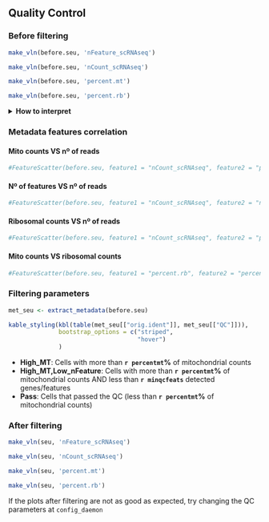 ## Quality Control

<!-- Sergio Alías, 20230616 -->
<!-- Last modified 20230704 -->

### Before filtering

<div class="superbigimage">
```r
make_vln(before.seu, 'nFeature_scRNAseq')
```
</div>
<div class="superbigimage">
```r
make_vln(before.seu, 'nCount_scRNAseq')
```
</div>
<div class="superbigimage">
```r
make_vln(before.seu, 'percent.mt')
```
</div>
<div class="superbigimage">
```r
make_vln(before.seu, 'percent.rb')
```
</div>

<details>
<summary>**How to interpret**</summary>
<br>

- **nFeature_scRNAseq**: number of expressed (detected) genes/features per cell
- **nCount_scRNAseq**: number of reads per cell
- **percent.mt**: percentage of mitochondrial counts per cell
- **percent.rb**: percentage of ribosomal counts per cell

Some notes on when we should filter cells:

- **Features**: Features are genes, we count the number of unique genes detected in each cell. Low-quality cells or empty droplets will often have very few genes.<sup>1</sup>
- **Counts**: Counts are the total number of molecules detected within a cell. This should correlate strongly with the number of features. Cell doublets or multiplets may exhibit an aberrantly high gene count.<sup>1</sup>
- **Mitochondrial counts**: The percentage of reads that map to the mitochondrial genome. Low-quality / dying cells often exhibit extensive mitochondrial contamination.<sup>1</sup>


*References:*

1. Ilicic, Tomislav, Jong Kyoung Kim, Aleksandra A Kolodziejczyk, Frederik Otzen Bagger, Davis James McCarthy, John C Marioni, and Sarah A Teichmann. 2016. “Classification of Low Quality Cells from Single-Cell Rna-Seq Data.” *Genome Biology* 17 (1): 1–15.

</details>

### Metadata features correlation


#### Mito counts VS nº of reads

```r

#FeatureScatter(before.seu, feature1 = "nCount_scRNAseq", feature2 = "percent.mt")
```

#### Nº of features VS nº of reads

```r

#FeatureScatter(before.seu, feature1 = "nCount_scRNAseq", feature2 = "nFeature_scRNAseq")
```

#### Ribosomal counts VS nº of reads

```r

#FeatureScatter(before.seu, feature1 = "nCount_scRNAseq", feature2 = "percent.rb")
```

#### Mito counts VS ribosomal counts

```r

#FeatureScatter(before.seu, feature1 = "percent.rb", feature2 = "percent.mt")
```


### Filtering parameters

```r

met_seu <- extract_metadata(before.seu)

kable_styling(kbl(table(met_seu[["orig.ident"]], met_seu[["QC"]])),
              bootstrap_options = c("striped",
                                    "hover")
              )

```

- **High_MT**: Cells with more than **`r percentmt`%** of mitochondrial counts
- **High_MT,Low_nFeature**: Cells with more than **`r percentmt`%** of mitochondrial counts AND less than **`r minqcfeats`** detected genes/features
- **Pass**: Cells that passed the QC (less than **`r percentmt`%** of mitochondrial counts)

### After filtering

<div class="superbigimage">
```r
make_vln(seu, 'nFeature_scRNAseq')
```
</div>
<div class="superbigimage">
```r
make_vln(seu, 'nCount_scRNAseq')
```
</div>
<div class="superbigimage">
```r
make_vln(seu, 'percent.mt')
```
</div>
<div class="superbigimage">
```r
make_vln(seu, 'percent.rb')
```
</div>

If the plots after filtering are not as good as expected, try changing the QC parameters at `config_daemon`